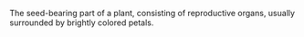 The seed-bearing part of a plant, consisting of reproductive organs, usually surrounded by brightly
colored petals.
